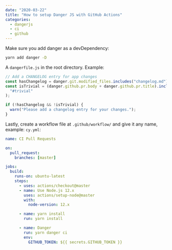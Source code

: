 ```yaml
---
date: "2020-03-22"
title: "How to setup Danger JS with GitHub Actions"
categories:
  - dangerjs
  - ci
  - github
---
```


Make sure you add danger as a devDependency:

```sh
yarn add danger -D
```

A `dangerfile.js` in the root directory. Example:

```js
// Add a CHANGELOG entry for app changes
const hasChangelog = danger.git.modified_files.includes("changelog.md");
const isTrivial = (danger.github.pr.body + danger.github.pr.title).includes(
  "#trivial"
);

if (!hasChangelog && !isTrivial) {
  warn("Please add a changelog entry for your changes.");
}
```

Lastly, create a workflow file at `.github/workflow/` and give it any name, example: `cy.yml`:

```yml
name: CI Pull Requests

on:
  pull_request:
    branches: [master]

jobs:
  build:
    runs-on: ubuntu-latest
    steps:
      - uses: actions/checkout@master
      - name: Use Node.js 12.x
        uses: actions/setup-node@master
        with:
          node-version: 12.x

      - name: yarn install
        run: yarn install

      - name: Danger
        run: yarn danger ci
        env:
          GITHUB_TOKEN: ${{ secrets.GITHUB_TOKEN }}
```
